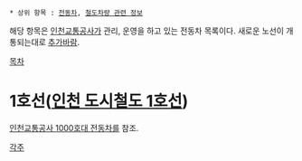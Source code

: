 * 상위 항목 : [[전동차]], [[철도차량 관련 정보]]

해당 항목은 [[인천교통공사]]가 관리, 운영을 하고 있는 전동차 목록이다. 새로운 노선이 개통되는대로 [[추가바람]].

[[목차]]

= 1호선([[인천 도시철도 1호선]]) =
[[인천교통공사 1000호대 전동차]]를 참조.

[[각주]]
